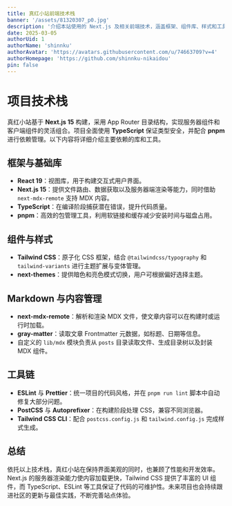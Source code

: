 ```yaml
---
title: 真红小站前端技术栈
banner: '/assets/81320307_p0.jpg'
description: '介绍本站使用的 Next.js 及相关前端技术，涵盖框架、组件库、样式和工具等内容。'
date: 2025-03-05
authorUid: 1
authorName: 'shinnku'
authorAvatar: 'https://avatars.githubusercontent.com/u/74663709?v=4'
authorHomepage: 'https://github.com/shinnku-nikaidou'
pin: false
---
```


# 项目技术栈

真红小站基于 **Next.js 15** 构建，采用 App Router 目录结构，实现服务器组件和客户端组件的灵活组合。项目全面使用 **TypeScript** 保证类型安全，并配合 **pnpm** 进行依赖管理。以下内容将详细介绍主要依赖的库和工具。

## 框架与基础库

- **React 19**：视图库，用于构建交互式用户界面。
- **Next.js 15**：提供文件路由、数据获取以及服务器端渲染等能力，同时借助 `next-mdx-remote` 支持 MDX 内容。
- **TypeScript**：在编译阶段捕获潜在错误，提升代码质量。
- **pnpm**：高效的包管理工具，利用软链接和缓存减少安装时间与磁盘占用。

## 组件与样式
- **Tailwind CSS**：原子化 CSS 框架，结合 `@tailwindcss/typography` 和 `tailwind-variants` 进行主题扩展与变体管理。
- **next-themes**：提供暗色和亮色模式切换，用户可根据偏好选择主题。

## Markdown 与内容管理

- **next-mdx-remote**：解析和渲染 MDX 文件，使文章内容可以在构建时或运行时加载。
- **gray-matter**：读取文章 Frontmatter 元数据，如标题、日期等信息。
- 自定义的 `lib/mdx` 模块负责从 `posts` 目录读取文件、生成目录树以及封装 MDX 组件。

## 工具链

- **ESLint** 与 **Prettier**：统一项目的代码风格，并在 `pnpm run lint` 脚本中自动修复大部分问题。
- **PostCSS** 与 **Autoprefixer**：在构建阶段处理 CSS，兼容不同浏览器。
- **Tailwind CSS CLI**：配合 `postcss.config.js` 和 `tailwind.config.js` 完成样式生成。

## 总结

依托以上技术栈，真红小站在保持界面美观的同时，也兼顾了性能和开发效率。Next.js 的服务器渲染能力使内容加载更快，Tailwind CSS 提供了丰富的 UI 组件，而 TypeScript、ESLint 等工具保证了代码的可维护性。未来项目也会持续跟进社区的更新与最佳实践，不断完善站点体验。
